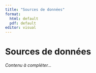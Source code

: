 ```yaml
---
title: "Sources de données"
format:
  html: default
  pdf: default
editor: visual
---
```


# Sources de données

*Contenu à compléter...*

